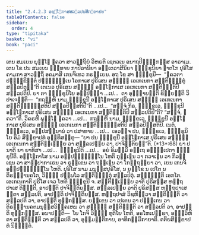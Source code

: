 ```yaml
---
title: "2.4.2.3 ອຊ຺ໂຌກາສສລ຺ລປນສິກ຺ຂາປທ"
tableOfContents: false
sidebar:
  order: 4
type: "tipitaka"
basket: "vi"
book: "paci"
---
```



<DynamicBreadcrumb />

<Division number="846" book="paci">

<Paragraph number="2695" book="paci">
ເຕນ ສມເຍນ ພຸທ຺ໂຘ ຠຄວາ ສາວຕ຺ຖິຍໍ ວິຫຣຕິ ເຊຕວເນ ອນາຖປິຓ຺ຑິກສ຺ສ ອາຣາເມ. ເຕນ ໂຂ ປນ ສມເຍນ ຠທ຺ທາຍ ກາປິລານິຍາ ອນ຺ເຕວາສິນິຍາ ຠິກ຺ຂຸນິຍາ ຎາຕໂກ ປຸຣິໂສ ຄາມກາ ສາວຕ຺ຖິໍ ອຄມາສິ ເກນຈິເທວ ກຣຓີເຍນ. ອຖ ໂຂ ສາ ຠິກ຺ຂຸນີ—  “ຠຄວຕາ ປຏິກ຺ຂິຕ຺ຕໍ ປຏິຈ຺ຉນ຺ເນ ໂອກາເສ ປຸຣິເສນ ສທ຺ຘິໍ ເອເກເນກາ ສນ຺ຕິຏ຺ຐິຕຸໍ ສລ຺ລປິຕຸນ຺”ຕິ ເຕເນວ ປຸຣິເສນ ສທ຺ຘິໍ ອຊ຺ໂຌກາເສ ເອເກເນກາ ສນ຺ຕິຏ຺ຐຕິປິ ສລ຺ລປຕິປິ.
</Paragraph>

<Paragraph number="2696" book="paci">
ຍາ ຕາ ຠິກ຺ຂຸນິໂຍ ອປ຺ປິຈ຺ຉາ …ເປ…  ຕາ ອຸຊ຺ຌາຍນ຺ຕິ ຂິຍ຺ຍນ຺ຕິ ວິປາເຈນ຺ຕິ—  “ກຖຎ຺ຫິ ນາມ ຠິກ຺ຂຸນີ ອຊ຺ໂຌກາເສ ປຸຣິເສນ ສທ຺ຘິໍ ເອເກເນກາ ສນ຺ຕິຏ຺ຐິສ຺ສຕິປິ ສລ຺ລປິສ຺ສຕິປີ”ຕິ …ເປ…  “ສຈ຺ຈໍ ກິຣ, ຠິກ຺ຂເວ, ຠິກ຺ຂຸນີ ອຊ຺ໂຌກາເສ ປຸຣິເສນ ສທ຺ຘິໍ ເອເກເນກາ ສນ຺ຕິຏ຺ຐຕິປິ ສລ຺ລປຕິປີ”ຕິ? “ສຈ຺ຈໍ, ຠຄວາ”ຕິ. ວິຄຣຫິ ພຸທ຺ໂຘ ຠຄວາ …ເປ…  ກຖຎ຺ຫິ ນາມ, ຠິກ຺ຂເວ, ຠິກ຺ຂຸນີ ອຊ຺ໂຌກາເສ ປຸຣິເສນ ສທ຺ຘິໍ ເອເກເນກາ ສນ຺ຕິຏ຺ຐິສ຺ສຕິປິ ສລ຺ລປິສ຺ສຕິປິ. ເນຕໍ, ຠິກ຺ຂເວ, ອປ຺ປສນ຺ນານໍ ວາ ປສາທາຍ …ເປ…  ເອວຎ຺ຈ ປນ, ຠິກ຺ຂເວ, ຠິກ຺ຂຸນິໂຍ ອິມໍ ສິກ຺ຂາປທໍ ອຸທ຺ທິສນ຺ຕຸ—
</Paragraph>

</Division>
<Division number="847" book="paci">

<Paragraph number="2697" book="paci">
<Emphasis>“ຍາ ປນ ຠິກ຺ຂຸນີ ອຊ຺ໂຌກາເສ ປຸຣິເສນ ສທ຺ຘິໍ ເອເກເນກາ ສນ຺ຕິຏ຺ເຐຍ຺ຍ ວາ ສລ຺ລເປຍ຺ຍ ວາ, ປາຈິຕ຺ຕິຍນ຺”</Emphasis>ຕິ. (*13*:<Emphasis>68</Emphasis>)
</Paragraph>

</Division>
<Division number="848" book="paci">

<Paragraph number="2698" book="paci">
<Emphasis>ຍາ ປນາ</Emphasis>ຕິ ຍາ ຍາທິສາ …ເປ…  <Emphasis>ຠິກ຺ຂຸນີ</Emphasis>ຕິ …ເປ…  ອຍໍ ອິມສ຺ມິໍ ອຕ຺ເຖ ອຘິປ຺ເປຕາ ຠິກ຺ຂຸນີຕິ.
</Paragraph>

<Paragraph number="2699" book="paci">
<Emphasis>ອຊ຺ໂຌກາໂສ</Emphasis> ນາມ ອປ຺ປຏິຈ຺ຉນ຺ໂນ ໂຫຕິ ກຸຏ຺ເຏນ ວາ ກວາເຏນ ວາ ກິລຎ຺ເຊນ ວາ ສາຓິປາກາເຣນ ວາ ຣຸກ຺ເຂນ ວາ ຖມ຺ເຠນ ວາ ໂກຕ຺ຖຬິຍາ ວາ, ເຍນ ເກນຈິ ອປ຺ປຏິຈ຺ຉນ຺ໂນ ໂຫຕິ.
</Paragraph>

<Paragraph number="2700" book="paci">
<Emphasis>ປຸຣິໂສ</Emphasis> ນາມ ມນຸສ຺ສປຸຣິໂສ, ນ ຍກ຺ໂຂ ນ ເປໂຕ ນ ຕິຣຈ຺ຉານຄໂຕ, ວິຎ຺ຎູ ປຏິພໂລ ສນ຺ຕິຏ຺ຐິຕຸໍ ສລ຺ລປິຕຸໍ.
</Paragraph>

<Paragraph number="2701" book="paci">
<Emphasis>ສທ຺ຘິນ຺</Emphasis>ຕິ ເອກໂຕ. <Emphasis>ເອເກເນກາ</Emphasis>ຕິ ປຸຣິໂສ ເຈວ ໂຫຕິ ຠິກ຺ຂຸນີ ຈ.
</Paragraph>

<Paragraph number="2702" book="paci">
<Emphasis>ສນ຺ຕິຏ຺ເຐຍ຺ຍ ວາ</Emphasis>ຕິ ປຸຣິສສ຺ສ ຫຕ຺ຖປາເສ ຕິຏ຺ຐຕິ, ອາປຕ຺ຕິ ປາຈິຕ຺ຕິຍສ຺ສ.
</Paragraph>

<Paragraph number="2703" book="paci">
<Emphasis>ສລ຺ລເປຍ຺ຍ ວາ</Emphasis>ຕິ ປຸຣິສສ຺ສ ຫຕ຺ຖປາເສ ຐິຕາ ສລ຺ລປຕິ, ອາປຕ຺ຕິ ປາຈິຕ຺ຕິຍສ຺ສ.
</Paragraph>

<Paragraph number="2704" book="paci">
ຫຕ຺ຖປາສໍ ວິຊຫິຕ຺ວາ ສນ຺ຕິຏ຺ຐຕິ ວາ ສລ຺ລປຕິ ວາ, ອາປຕ຺ຕິ ທຸກ຺ກຏສ຺ສ. ຍກ຺ເຂນ ວາ ເປເຕນ ວາ ປຓ຺ຑເກນ ວາ ຕິຣຈ຺ຉານຄຕມນຸສ຺ສວິຄ຺ຄເຫນ ວາ ສທ຺ຘິໍ ສນ຺ຕິຏ຺ຐຕິ ວາ ສລ຺ລປຕິ ວາ, ອາປຕ຺ຕິ ທຸກ຺ກຏສ຺ສ.
</Paragraph>

</Division>
<Division number="849" book="paci">

<Paragraph number="2705" book="paci">
ອນາປຕ຺ຕິ—  ໂຍ ໂກຈິ ວິຎ຺ຎູ ທຸຕິໂຍ ໂຫຕິ, ອຣໂຫເປກ຺ຂາ, ອຎ຺ຎວິຫິຕາ ສນ຺ຕິຏ຺ຐຕິ ວາ ສລ຺ລປຕິ ວາ, ອຸມ຺ມຕ຺ຕິກາຍ, ອາທິກມ຺ມິກາຍາຕິ.

</Paragraph>
</Division>

<Paragraph number="2706" type="center" book="paci">
ຕຕິຍສິກ຺ຂາປທໍ ນິຏ຺ຐິຕໍ.
</Paragraph>